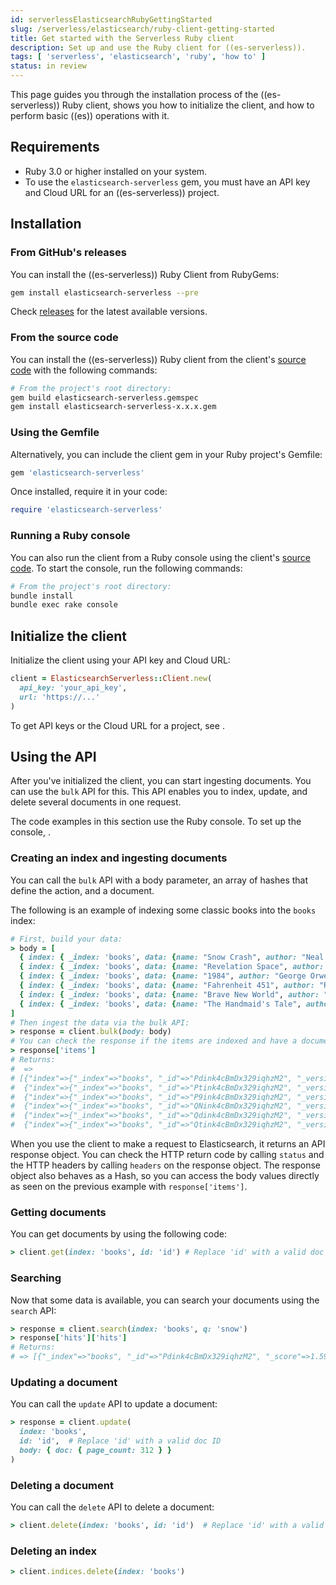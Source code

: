 ```yaml
---
id: serverlessElasticsearchRubyGettingStarted
slug: /serverless/elasticsearch/ruby-client-getting-started
title: Get started with the Serverless Ruby client
description: Set up and use the Ruby client for ((es-serverless)).
tags: [ 'serverless', 'elasticsearch', 'ruby', 'how to' ]
status: in review
---
```


<DocBadge template="technical preview" />
This page guides you through the installation process of the ((es-serverless)) Ruby
client, shows you how to initialize the client, and how to perform basic
((es)) operations with it.


## Requirements

* Ruby 3.0 or higher installed on your system.
* To use the `elasticsearch-serverless` gem, you must have an API key and Cloud URL for an ((es-serverless)) project.


## Installation

### From GitHub's releases

You can install the ((es-serverless)) Ruby Client from RubyGems:

```bash
gem install elasticsearch-serverless --pre
```

Check [releases](https://github.com/elastic/elasticsearch-serverless-ruby/releases)
for the latest available versions.


### From the source code

You can install the ((es-serverless)) Ruby client from the client's [source
code](https://github.com/elastic/elasticsearch-serverless-ruby) with the
following commands:

```bash
# From the project's root directory:
gem build elasticsearch-serverless.gemspec
gem install elasticsearch-serverless-x.x.x.gem
```


### Using the Gemfile

Alternatively, you can include the client gem in your Ruby project's Gemfile:

```ruby
gem 'elasticsearch-serverless'
```

Once installed, require it in your code:

```ruby
require 'elasticsearch-serverless'
```


### Running a Ruby console

You can also run the client from a Ruby console using the client's [source
code](https://github.com/elastic/elasticsearch-serverless-ruby). To start the
console, run the following commands:

```bash
# From the project's root directory:
bundle install
bundle exec rake console
```


## Initialize the client

Initialize the client using your API key and Cloud URL:

```ruby
client = ElasticsearchServerless::Client.new(
  api_key: 'your_api_key',
  url: 'https://...'
)
```

To get API keys or the Cloud URL for a project, see <DocLink id="serverlessElasticsearchGetStarted" />.


## Using the API

After you've initialized the client, you can start ingesting documents. You can use
the `bulk` API for this. This API enables you to index, update, and delete several
documents in one request.

<DocCallOut title="Note">
The code examples in this section use the Ruby console. To set up the console, <DocLink id="serverlessElasticsearchRubyGettingStarted" section="running-a-ruby-console" text="Running a Ruby console" />.
</DocCallOut>


### Creating an index and ingesting documents

You can call the `bulk` API with a body parameter, an array of hashes that
define the action, and a document.

The following is an example of indexing some classic books into the `books`
index:

```ruby
# First, build your data:
> body = [
  { index: { _index: 'books', data: {name: "Snow Crash", author: "Neal Stephenson", release_date: "1992-06-01", page_count: 470} } },
  { index: { _index: 'books', data: {name: "Revelation Space", author: "Alastair Reynolds", release_date: "2000-03-15", page_count: 585} } },
  { index: { _index: 'books', data: {name: "1984", author: "George Orwell", release_date: "1949-06-08", page_count: 328} } },
  { index: { _index: 'books', data: {name: "Fahrenheit 451", author: "Ray Bradbury", release_date: "1953-10-15", page_count: 227} } },
  { index: { _index: 'books', data: {name: "Brave New World", author: "Aldous Huxley", release_date: "1932-06-01", page_count: 268} } },
  { index: { _index: 'books', data: {name: "The Handmaid's Tale", author: "Margaret Atwood", release_date: "1985-06-01", page_count: 311} } }
]
# Then ingest the data via the bulk API:
> response = client.bulk(body: body)
# You can check the response if the items are indexed and have a document (doc) ID:
> response['items']
# Returns:
#  =>
# [{"index"=>{"_index"=>"books", "_id"=>"Pdink4cBmDx329iqhzM2", "_version"=>1, "result"=>"created", "_shards"=>{"total"=>2, "successful"=>1, "failed"=>0}, "_seq_no"=>0, "_primary_term"=>1, "status"=>201}},
#  {"index"=>{"_index"=>"books", "_id"=>"Ptink4cBmDx329iqhzM2", "_version"=>1, "result"=>"created", "_shards"=>{"total"=>2, "successful"=>1, "failed"=>0}, "_seq_no"=>1, "_primary_term"=>1, "status"=>201}},
#  {"index"=>{"_index"=>"books", "_id"=>"P9ink4cBmDx329iqhzM2", "_version"=>1, "result"=>"created", "_shards"=>{"total"=>2, "successful"=>1, "failed"=>0}, "_seq_no"=>2, "_primary_term"=>1, "status"=>201}},
#  {"index"=>{"_index"=>"books", "_id"=>"QNink4cBmDx329iqhzM2", "_version"=>1, "result"=>"created", "_shards"=>{"total"=>2, "successful"=>1, "failed"=>0}, "_seq_no"=>3, "_primary_term"=>1, "status"=>201}},
#  {"index"=>{"_index"=>"books", "_id"=>"Qdink4cBmDx329iqhzM2", "_version"=>1, "result"=>"created", "_shards"=>{"total"=>2, "successful"=>1, "failed"=>0}, "_seq_no"=>4, "_primary_term"=>1, "status"=>201}},
#  {"index"=>{"_index"=>"books", "_id"=>"Qtink4cBmDx329iqhzM2", "_version"=>1, "result"=>"created", "_shards"=>{"total"=>2, "successful"=>1, "failed"=>0}, "_seq_no"=>5, "_primary_term"=>1, "status"=>201}}]
```

When you use the client to make a request to Elasticsearch, it returns an API
response object. You can check the HTTP return code by calling `status` and the
HTTP headers by calling `headers` on the response object. The response object
also behaves as a Hash, so you can access the body values directly as seen on
the previous example with `response['items']`.


### Getting documents

You can get documents by using the following code:

```ruby
> client.get(index: 'books', id: 'id') # Replace 'id' with a valid doc ID
```


### Searching

Now that some data is available, you can search your documents using the
`search` API:

```ruby
> response = client.search(index: 'books', q: 'snow')
> response['hits']['hits']
# Returns:
# => [{"_index"=>"books", "_id"=>"Pdink4cBmDx329iqhzM2", "_score"=>1.5904956, "_source"=>{"name"=>"Snow Crash", "author"=>"Neal Stephenson", "release_date"=>"1992-06-01", "page_count"=>470}}]
```

### Updating a document

You can call the `update` API to update a document:

```ruby
> response = client.update(
  index: 'books',
  id: 'id',  # Replace 'id' with a valid doc ID
  body: { doc: { page_count: 312 } }
)
```

### Deleting a document

You can call the `delete` API to delete a document:

```ruby
> client.delete(index: 'books', id: 'id')  # Replace 'id' with a valid doc ID
```


### Deleting an index


```ruby
> client.indices.delete(index: 'books')
```
